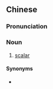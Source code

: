 {{also|标量}}
==Chinese==
{{zh-forms|s=标量}}

===Pronunciation===
{{zh-pron
|m=biāoliàng
|c=biu1 loeng6
|cat=n
}}

===Noun===
{{zh-noun}}

# [[scalar]]

====Synonyms====
* {{qualifier|Taiwan}} {{zh-l|純量}}